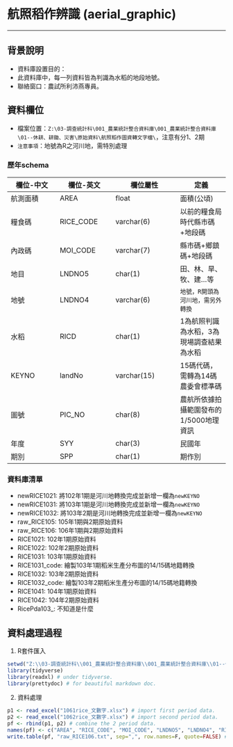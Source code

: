 # 航照稻作辨識 (aerial_graphic)
***

## 背景說明
* 資料庫設置目的：
* 此資料庫中，每一列資料皆為判識為水稻的地段地號。
* 聯絡窗口：農試所利沛燕專員。

## 資料欄位
* 檔案位置：`Z:\03-調查統計科\001_農業統計整合資料庫\001_農業統計整合資料庫\01--休耕、耕鋤、災害\原始資料\航照稻作圖資轉文字檔\`，注意有分1、2期
* `注意事項`：地號為R之河川地，需特別處理

### 歷年schema

欄位-中文 | 欄位-英文 | 欄位屬性    | 定義
----------|-----------|-------------|----------
航測面積  | AREA      | float       | 面積(公頃)
糧食碼    | RICE_CODE | varchar(6)  | 以前的糧食局時代縣市碼+地段碼
內政碼    | MOI_CODE  | varchar(7)  | 縣市碼+鄉鎮碼+地段碼
地目      | LNDNO5    | char(1)     | 田、林、旱、牧、建...等
地號      | LNDNO4    | varchar(6)  | `地號，R開頭為河川地，需另外轉換`
水稻      | RICD      | char(1)     | 1為航照判識為水稻，3為現場調查結果為水稻
KEYNO     | landNo    | varchar(15) | 15碼代碼，需轉為14碼農委會標準碼
圖號      | PIC_NO    | char(8)     | 農航所依據拍攝範圍發布的1/5000地理資訊
年度      | SYY       | char(3)     | 民國年
期別      | SPP       | char(1)     | 期作別

### 資料庫清單

- newRICE1021: 將102年1期是河川地轉換完成並新增一欄為`newKEYNO`
- newRICE1031: 將103年1期是河川地轉換完成並新增一欄為`newKEYNO`
- newRICE1032: 將103年2期是河川地轉換完成並新增一欄為`newKEYNO`
- raw_RICE105: 105年1期與2期原始資料
- raw_RICE106: 106年1期與2期原始資料
- RICE1021: 102年1期原始資料
- RICE1022: 102年2期原始資料
- RICE1031: 103年1期原始資料
- RICE1031_code: 繪製103年1期稻米生產分布圖的14/15碼地籍轉換
- RICE1032: 103年2期原始資料
- RICE1032_code: 繪製103年2期稻米生產分布圖的14/15碼地籍轉換
- RICE1041: 104年1期原始資料
- RICE1042: 104年2期原始資料
- RicePda103_: 不知道是什麼

## 資料處理過程

1. R套件匯入
```r
setwd("Z:\\03-調查統計科\\001_農業統計整合資料庫\\001_農業統計整合資料庫\\01--休耕、耕鋤、災害\\原始資料\\航照稻作圖資轉文字檔\\106年")
library(tidyverse)
library(readxl) # under tidyverse.
library(prettydoc) # for beautiful markdown doc.
```

2. 資料處理
```r
p1 <- read_excel("1061rice_文數字.xlsx") # import first period data.
p2 <- read_excel("1062rice_文數字.xlsx") # import second period data.
pf <- rbind(p1, p2) # combine the 2 period data.
names(pf) <- c("AREA", "RICE_CODE", "MOI_CODE", "LNDNO5", "LNDNO4", "RICD", "landNo", "PIC_NO", "SYY", "SPP") # follow the schema.
write.table(pf, "raw_RICE106.txt", sep=",", row.names=F, quote=FALSE) # import into SQL(aerial_graphic.dbo.raw_RICE106)
```
